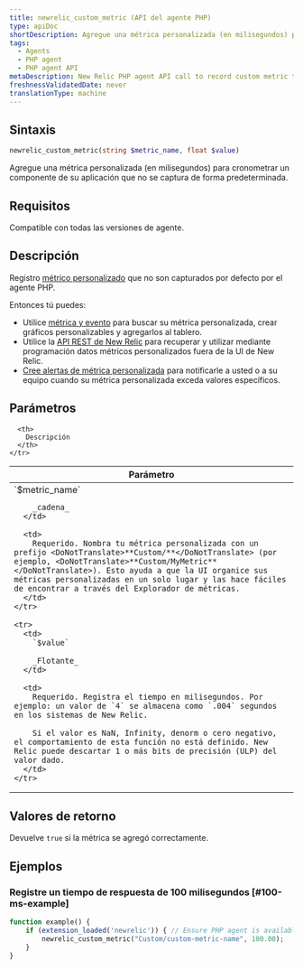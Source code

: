 ```yaml
---
title: newrelic_custom_metric (API del agente PHP)
type: apiDoc
shortDescription: Agregue una métrica personalizada (en milisegundos) para cronometrar un componente de su aplicación que no se captura de forma predeterminada.
tags:
  - Agents
  - PHP agent
  - PHP agent API
metaDescription: New Relic PHP agent API call to record custom metric timeslice data.
freshnessValidatedDate: never
translationType: machine
---
```


## Sintaxis

```php
newrelic_custom_metric(string $metric_name, float $value)
```

Agregue una métrica personalizada (en milisegundos) para cronometrar un componente de su aplicación que no se captura de forma predeterminada.

## Requisitos

Compatible con todas las versiones de agente.

## Descripción

Registro [métrico personalizado](/docs/agents/manage-apm-agents/agent-data/custom-metrics) que no son capturados por defecto por el agente PHP.

Entonces tú puedes:

* Utilice [métrica y evento](/docs/query-your-data/explore-query-data/data-explorer/introduction-data-explorer) para buscar su métrica personalizada, crear gráficos personalizables y agregarlos al tablero.
* Utilice la [API REST de New Relic](/docs/apis/rest-api-v2/requirements/new-relic-rest-api-v2-getting-started) para recuperar y utilizar mediante programación datos métricos personalizados fuera de la UI de New Relic.
* [Cree alertas de métrica personalizada](/docs/alerts/new-relic-alerts/configuring-alert-policies/define-custom-metrics-alert-condition) para notificarle a usted o a su equipo cuando su métrica personalizada exceda valores específicos.

## Parámetros

<table>
  <thead>
    <tr>
      <th width="25%">
        Parámetro
      </th>

      <th>
        Descripción
      </th>
    </tr>
  </thead>

  <tbody>
    <tr>
      <td>
        `$metric_name`

        _cadena_
      </td>

      <td>
        Requerido. Nombra tu métrica personalizada con un prefijo <DoNotTranslate>**Custom/**</DoNotTranslate> (por ejemplo, <DoNotTranslate>**Custom/MyMetric**</DoNotTranslate>). Esto ayuda a que la UI organice sus métricas personalizadas en un solo lugar y las hace fáciles de encontrar a través del Explorador de métricas.
      </td>
    </tr>

    <tr>
      <td>
        `$value`

        _Flotante_
      </td>

      <td>
        Requerido. Registra el tiempo en milisegundos. Por ejemplo: un valor de `4` se almacena como `.004` segundos en los sistemas de New Relic.

        Si el valor es NaN, Infinity, denorm o cero negativo, el comportamiento de esta función no está definido. New Relic puede descartar 1 o más bits de precisión (ULP) del valor dado.
      </td>
    </tr>
  </tbody>
</table>

## Valores de retorno

Devuelve `true` si la métrica se agregó correctamente.

## Ejemplos

### Registre un tiempo de respuesta de 100 milisegundos [#100-ms-example]

```php
function example() {
    if (extension_loaded('newrelic')) { // Ensure PHP agent is available
        newrelic_custom_metric("Custom/custom-metric-name", 100.00);
    }
}
```